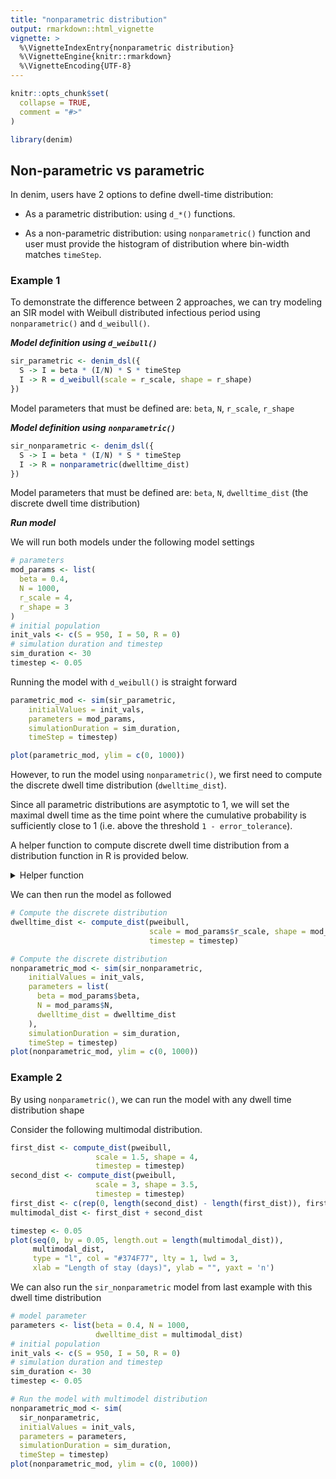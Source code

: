 ```yaml
---
title: "nonparametric distribution"
output: rmarkdown::html_vignette
vignette: >
  %\VignetteIndexEntry{nonparametric distribution}
  %\VignetteEngine{knitr::rmarkdown}
  %\VignetteEncoding{UTF-8}
---
```


```r
knitr::opts_chunk$set(
  collapse = TRUE,
  comment = "#>"
)
```

```r
library(denim)
```

## Non-parametric vs parametric

In denim, users have 2 options to define dwell-time distribution:

-   As a parametric distribution: using `d_*()` functions.

-   As a non-parametric distribution: using `nonparametric()` function and user must provide the histogram of distribution where bin-width matches `timeStep`.

### Example 1

To demonstrate the difference between 2 approaches, we can try modeling an SIR model with Weibull distributed infectious period using `nonparametric()` and `d_weibull()`.

***Model definition using `d_weibull()`***

```r
sir_parametric <- denim_dsl({
  S -> I = beta * (I/N) * S * timeStep
  I -> R = d_weibull(scale = r_scale, shape = r_shape)
})
```

Model parameters that must be defined are: `beta`, `N`, `r_scale`, `r_shape`

***Model definition using*** ***`nonparametric()`***

```r
sir_nonparametric <- denim_dsl({
  S -> I = beta * (I/N) * S * timeStep
  I -> R = nonparametric(dwelltime_dist)
})
```

Model parameters that must be defined are: `beta`, `N`, `dwelltime_dist` (the discrete dwell time distribution)

***Run model***

We will run both models under the following model settings

```r
# parameters
mod_params <- list(
  beta = 0.4,
  N = 1000,
  r_scale = 4,
  r_shape = 3
)
# initial population
init_vals <- c(S = 950, I = 50, R = 0)
# simulation duration and timestep
sim_duration <- 30
timestep <- 0.05
```

Running the model with `d_weibull()` is straight forward

```r
parametric_mod <- sim(sir_parametric,
    initialValues = init_vals,
    parameters = mod_params,
    simulationDuration = sim_duration,
    timeStep = timestep) 

plot(parametric_mod, ylim = c(0, 1000))
```

However, to run the model using `nonparametric()`, we first need to compute the discrete dwell time distribution (`dwelltime_dist`).

Since all parametric distributions are asymptotic to 1, we will set the maximal dwell time as the time point where the cumulative probability is sufficiently close to 1 (i.e. above the threshold `1 - error_tolerance`).

A helper function to compute discrete dwell time distribution from a distribution function in R is provided below.

<details>

<summary>Helper function</summary>

```r
# Compute discrete distribution of dwell-tinme
# dist_func - R distribution function for dwell time (pexp, pgamma, etc.)
# ... - parameters for dist_func
compute_dist <- function(dist_func,..., timestep=0.05, error_tolerance=0.0001){
  maxtime <- timestep
  prev_prob <- 0
  prob_dist <- numeric()
  
  while(TRUE){
     # get current cumulative prob and check whether it is sufficiently close to 1
     temp_prob <-  ifelse(
       dist_func(maxtime, ...) < (1 - error_tolerance), 
       dist_func(maxtime, ...), 
       1);

     # get f(t)
     curr_prob <- temp_prob - prev_prob
     prob_dist <- c(prob_dist, curr_prob)
     
     prev_prob <- temp_prob
     maxtime <- maxtime + timestep
     
     if(temp_prob == 1){
       break
     }
  }
  
  prob_dist
}
```

</details>

We can then run the model as followed

```r
# Compute the discrete distribution
dwelltime_dist <- compute_dist(pweibull, 
                               scale = mod_params$r_scale, shape = mod_params$r_shape,
                               timestep = timestep)

# Compute the discrete distribution
nonparametric_mod <- sim(sir_nonparametric,
    initialValues = init_vals,
    parameters = list(
      beta = mod_params$beta,
      N = mod_params$N,
      dwelltime_dist = dwelltime_dist
    ),
    simulationDuration = sim_duration,
    timeStep = timestep) 
plot(nonparametric_mod, ylim = c(0, 1000))
```

### Example 2

By using `nonparametric()`, we can run the model with any dwell time distribution shape

Consider the following multimodal distribution.

```r
first_dist <- compute_dist(pweibull, 
                   scale = 1.5, shape = 4,
                   timestep = timestep)
second_dist <- compute_dist(pweibull, 
                   scale = 3, shape = 3.5,
                   timestep = timestep)
first_dist <- c(rep(0, length(second_dist) - length(first_dist)), first_dist)
multimodal_dist <- first_dist + second_dist
```

```r
timestep <- 0.05
plot(seq(0, by = 0.05, length.out = length(multimodal_dist)), 
     multimodal_dist, 
     type = "l", col = "#374F77", lty = 1, lwd = 3,
     xlab = "Length of stay (days)", ylab = "", yaxt = 'n')
```

We can also run the `sir_nonparametric` model from last example with this dwell time distribution

```r
# model parameter
parameters <- list(beta = 0.4, N = 1000,
                   dwelltime_dist = multimodal_dist)
# initial population
init_vals <- c(S = 950, I = 50, R = 0)
# simulation duration and timestep
sim_duration <- 30
timestep <- 0.05

# Run the model with multimodel distribution
nonparametric_mod <- sim(
  sir_nonparametric,
  initialValues = init_vals,
  parameters = parameters,
  simulationDuration = sim_duration,
  timeStep = timestep) 
plot(nonparametric_mod, ylim = c(0, 1000))
```
